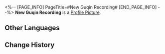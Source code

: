 <%-- [PAGE_INFO]
PageTitle=#New Guqin Recording#
[END_PAGE_INFO] --%>
{{Item Infobox
|id          = 140365
|image       = Item New Guqin Recording.png
|type        = Mission Item
|invCategory = Missions
|rarity      = 3
|effect      = 
|description = Recordings of a guqin music piece downloaded from the network. The recording can be played repeatedly.
}}
{{Description|''"An introduction for to-be guqin-lovers."''}}
'''New Guqin Recording''' is a [[Profile Picture]].

==Other Languages==
{{Other Languages
|en   = New Guqin Recording
|zhs  = 新古琴录音
|zht  = 新古琴錄音
|ja   = 新・古琴の録音
|ko   = 새로운 칠현금 녹음본
|es   = Nueva grabación de cítara
|fr   = Nouvel enregistrement de cithare
|ru   = Новая запись цитры
|th   = บันทึกเสียงของพิณโบราณอันใหม่
|vi   = Ghi Âm Cổ Cầm Mới
|de   = Neue Guqin-Aufzeichnung
|id   = Rekaman Guqin Baru
|pt   = Nova Gravação de Guqin
}}

==Change History==
{{Change History|1.5}}